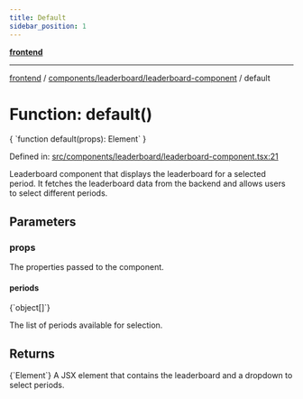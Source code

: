 ```yaml
---
title: Default
sidebar_position: 1
---
```



[**frontend**](../../../..)

***

[frontend](../../../..) / [components/leaderboard/leaderboard-component](..) / default

# Function: default()

<CodeBlock language="ts">
{ `function default(props): Element` }
</CodeBlock>

Defined in: [src/components/leaderboard/leaderboard-component.tsx:21](https://github.com/svsticky/CommitteeClash/blob/cf8a63ee123fe6ef8b9cc633622ca8c3bc6fa48a/frontend/src/components/leaderboard/leaderboard-component.tsx#L21)

Leaderboard component that displays the leaderboard for a selected period.
It fetches the leaderboard data from the backend and allows users to select different periods.

## Parameters

### props

The properties passed to the component.

#### periods
<CodeBlock language="ts">
{`object[]`}
</CodeBlock>

The list of periods available for selection.

## Returns
<CodeBlock language="ts">
{`Element`}
</CodeBlock>
A JSX element that contains the leaderboard and a dropdown to select periods.
